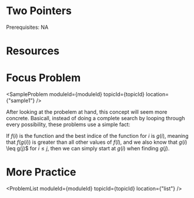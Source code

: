 


<Sidebar moduleId={moduleId} /> 

# Two Pointers

Prerequisites: NA

# Resources

<ResourceList moduleId={moduleId} topicId={topicId}/>

# Focus Problem

<SampleProblem  moduleId={moduleId} topicId={topicId} location={"sample1"} /> 

After looking at the probelem at hand, this concept will seem more concrete. Basicall, instead of doing a complete search
by looping through every possibility, these problems use a simple fact: 

If $f(i)$ is the function and the best indice of the function for $i$ is $g(i)$, meaning that $f(g(i))$ is greater than 
all other values of $f(l)$, and we also know that $g(i)$ \leq g(j)$ for $i \leq j$, then we can simply start at $g(i)$ 
when finding $g(j)$.  

# More Practice 

<ProblemList  moduleId={moduleId} topicId={topicId} location={"list"} /> 

<TopicProgress moduleId={moduleId} topicId={topicId} />





